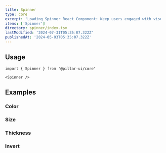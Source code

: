 ```yaml
---
title: Spinner
type: core
excerpt: 'Loading Spinner React Component: Keep users engaged with visually appealing and customizable loading states.'
items: ['Spinner']
directory: spinner/index.tsx
lastModified: '2024-07-31T05:35:07.322Z'
publishedAt: '2024-05-03T05:35:07.322Z'
---
```


## Usage

```tsx
import { Spinner } from '@pillar-ui/core'
```

```tsx
<Spinner />
```

## Examples

### Color

<Prop defaultValue="p" type="'i' | 'd' | 'su' | 'se' | 'w' | 'p' | 'b' | 'o'" />

<Playground name="spinnerColor" root="spinner" />

### Size

<Prop defaultValue="4" type="'1' | '2' | '3' | '4' | '5' | '6' | '7' | '8' | '9'" />

<Playground name="spinnerSize" root="spinner" />

### Thickness

<Prop defaultValue="2" type="'1' | '2' | '3' | '4' | '5' | '6' | '7' | '8' | '9'" />

<Playground name="spinnerThickness" root="spinner" />

### Invert

<Playground name="spinnerInvert" root="spinner" />
